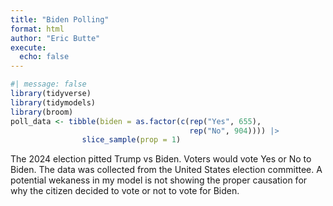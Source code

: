 ```yaml
---
title: "Biden Polling"
format: html
author: "Eric Butte"
execute: 
  echo: false
---
```


```r
#| message: false
library(tidyverse)
library(tidymodels)
library(broom)
poll_data <- tibble(biden = as.factor(c(rep("Yes", 655), 
                                        rep("No", 904)))) |> 
                slice_sample(prop = 1)
```

The 2024 election pitted Trump vs Biden. Voters would vote Yes or No to Biden. The data was collected from the United States election committee. A potential wekaness in my model is not showing the proper causation for why the citizen decided to vote or not to vote for Biden. 


